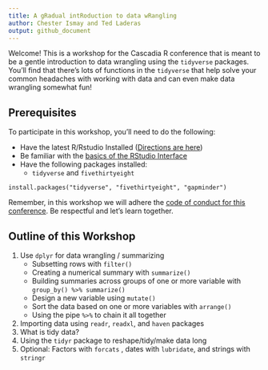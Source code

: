 ```yaml
---
title: A gRadual intRoduction to data wRangling
author: Chester Ismay and Ted Laderas
output: github_document
---
```


Welcome! This is a workshop for the Cascadia R conference that is meant to be a gentle introduction to data wrangling using the `tidyverse` packages. You'll find that there's lots of functions in the `tidyverse` that help solve your common headaches with working with data and can even make data wrangling somewhat fun!

## Prerequisites

To participate in this workshop, you'll need to do the following:

- Have the latest R/Rstudio Installed ([Directions are here](https://ismayc.github.io/rbasics-book/3-rstudiobasics.html))
- Be familiar with the [basics of the RStudio Interface](https://ismayc.github.io/rbasics-book/3-rstudiobasics.html)
- Have the following packages installed:
    - `tidyverse` and `fivethirtyeight`
    
```
install.packages("tidyverse", "fivethirtyeight", "gapminder")
```
    
Remember, in this workshop we will adhere the [code of conduct for this conference](https://cascadiarconf.com/coc/). Be respectful and let's learn together.

## Outline of this Workshop

1. Use `dplyr` for data wrangling / summarizing
    - Subsetting rows with `filter()`
    - Creating a numerical summary with `summarize()`
    - Building summaries across groups of one or more variable with `group_by() %>% summarize()`
    - Design a new variable using `mutate()`
    - Sort the data based on one or more variables with `arrange()`
    - Using the pipe `%>%` to chain it all together 
1. Importing data using `readr`, `readxl`, and `haven` packages
1. What is tidy data?
1. Using the `tidyr` package to reshape/tidy/make data long
1. Optional: Factors with `forcats` , dates with `lubridate`, and strings with `stringr`


